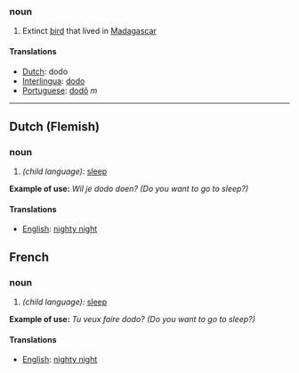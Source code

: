 ===noun===
# Extinct [[bird]] that lived in [[Madagascar]]

====Translations====
*[[Dutch]]: dodo
*[[Interlingua]]: [[dodo]]
*[[Portuguese]]: [[dodô]] ''m''

----
==Dutch (Flemish)==

===noun===
# ''(child language):'' [[sleep]]
'''Example of use:''' ''Wil je dodo doen? (Do you want to go to sleep?)''

====Translations====
*[[English]]: [[nighty night]]

==French==

===noun===
# ''(child language):'' [[sleep]]
'''Example of use:''' ''Tu veux faire dodo? (Do you want to go to sleep?)''

====Translations====
*[[English]]: [[nighty night]]